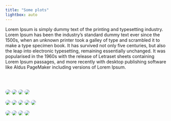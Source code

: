 ```yaml
---
title: "Some plots"
lightbox: auto
---
```


Lorem Ipsum is simply dummy text of the printing and typesetting industry. Lorem Ipsum has been the industry's standard dummy text ever since the 1500s, when an unknown printer took a galley of type and scrambled it to make a type specimen book.
It has survived not only five centuries, but also the leap into electronic typesetting, remaining essentially unchanged. It was popularised in the 1960s with the release of Letraset sheets containing Lorem Ipsum passages, and more recently with desktop publishing software like Aldus PageMaker including versions of Lorem Ipsum.

<br/><br/>

::: gallery

::: column-page

![](src/images/800x1200.jpeg){.lightbox style="column-span: none; border-radius: 20px;" group="my-gallery"}
![](src/images/900x1100.jpeg){.lightbox style="column-span: none; border-radius: 20px;" group="my-gallery"}
![](src/images/1000x1000.jpeg){.lightbox style="column-span: none; border-radius: 20px;" group="my-gallery"}
![](src/images/700x800.jpeg){.lightbox style="column-span: none; border-radius: 20px;" group="my-gallery"}

![](src/images/800x700.jpeg){.lightbox style="column-span: none; border-radius: 20px;" group="my-gallery"}
![](src/images/1200x1800.jpeg){.lightbox style="column-span: none; border-radius: 20px;" group="my-gallery"}
![](src/images/1100x900.jpeg){.lightbox style="column-span: none; border-radius: 20px;" group="my-gallery"}
![](src/images/1200x800.jpeg){.lightbox style="column-span: none; border-radius: 20px;" group="my-gallery"}
![](src/images/600x900.jpeg){.lightbox style="column-span: none; border-radius: 20px;" group="my-gallery"}

![](src/images/900x600.jpeg){.lightbox style="column-span: none; border-radius: 20px;" group="my-gallery"}
![](src/images/1600x1400.jpeg){.lightbox style="column-span: none; border-radius: 20px;" group="my-gallery"}
![](src/images/1800x1200.jpeg){.lightbox style="column-span: none; border-radius: 20px;" group="my-gallery"}
![](src/images/1400x1600.jpeg){.lightbox style="column-span: none; border-radius: 20px;" group="my-gallery"}

:::

:::
